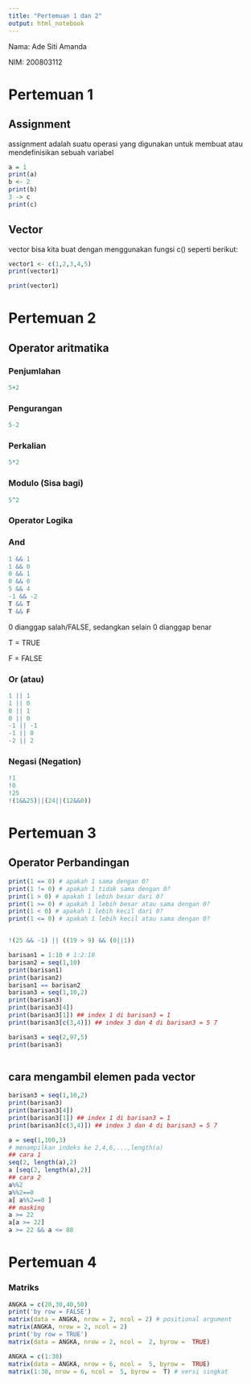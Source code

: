 ---
title: "Pertemuan 1 dan 2"
output: html_notebook
---

Nama: Ade Siti Amanda

NIM: 200803112

# Pertemuan 1

## Assignment

assignment adalah suatu operasi yang digunakan untuk membuat atau mendefinisikan sebuah variabel

```{r}
a = 1
print(a)
b <- 2
print(b)
3 -> c
print(c)
```

## Vector

vector bisa kita buat dengan menggunakan fungsi c() seperti berikut:

```{r}
vector1 <- c(1,2,3,4,5)
print(vector1)
```

```{r}
print(vector1)
```

# Pertemuan 2

## Operator aritmatika

### Penjumlahan

```{r}
5+2
```

### Pengurangan

```{r}
5-2
```

### Perkalian

```{r}
5*2
```

### Modulo (Sisa bagi)

```{r}
5^2
```

### Operator Logika

### And

```{r}
1 && 1
1 && 0
0 && 1
0 && 0
5 && 4
-1 && -2
T && T
T && F
```

0 dianggap salah/FALSE, sedangkan selain 0 dianggap benar

T = TRUE

F = FALSE

### Or (atau)

```{r}
1 || 1
1 || 0
0 || 1
0 || 0
-1 || -1
-1 || 0
-2 || 2

```

### Negasi (Negation)

```{r}
!1
!0
!25
!(1&&25)||(24||(12&&0))
```

# Pertemuan 3

## Operator Perbandingan

```{r}
print(1 == 0) # apakah 1 sama dengan 0?
print(1 != 0) # apakah 1 tidak sama dengan 0?
print(1 > 0) # apakah 1 lebih besar dari 0?
print(1 >= 0) # apakah 1 lebih besar atau sama dengan 0?
print(1 < 0) # apakah 1 lebih kecil dari 0?
print(1 <= 0) # apakah 1 lebih kecil atau sama dengan 0?



```

```{r}
!(25 && -1) || ((19 > 9) && (0||1))
```

```{r}
barisan1 = 1:10 # 1:2:10
barisan2 = seq(1,10)
print(barisan1)
print(barisan2)
barisan1 == barisan2
barisan3 = seq(1,10,2)
print(barisan3)
print(barisan3[4])
print(barisan3[1]) ## index 1 di barisan3 = 1
print(barisan3[c(3,4)]) ## index 3 dan 4 di barisan3 = 5 7
```

```{r}
barisan3 = seq(2,97,5)
print(barisan3)
```

```{r}

```

## cara mengambil elemen pada vector

```{r}
barisan3 = seq(1,10,2)
print(barisan3)
print(barisan3[4])
print(barisan3[1]) ## index 1 di barisan3 = 1
print(barisan3[c(3,4)]) ## index 3 dan 4 di barisan3 = 5 7
```

```{r}
a = seq(1,100,3)
# menampilkan indeks ke 2,4,6,...,length(a)
## cara 1
seq(2, length(a),2)
a [seq(2, length(a),2)]
## cara 2
a%%2
a%%2==0
a[ a%%2==0 ]
## masking
a >= 22
a[a >= 22]
a >= 22 && a <= 88
```

# Pertemuan 4

### Matriks

```{r}
ANGKA = c(20,30,40,50)
print('by row = FALSE')
matrix(data = ANGKA, nrow = 2, ncol = 2) # positional argument
matrix(ANGKA, nrow = 2, ncol = 2)
print('by row = TRUE')
matrix(data = ANGKA, nrow = 2, ncol =  2, byrow =  TRUE)
```

```{r}
ANGKA = c(1:30)
matrix(data = ANGKA, nrow = 6, ncol =  5, byrow =  TRUE)
matrix(1:30, nrow = 6, ncol =  5, byrow =  T) # versi singkat
```

